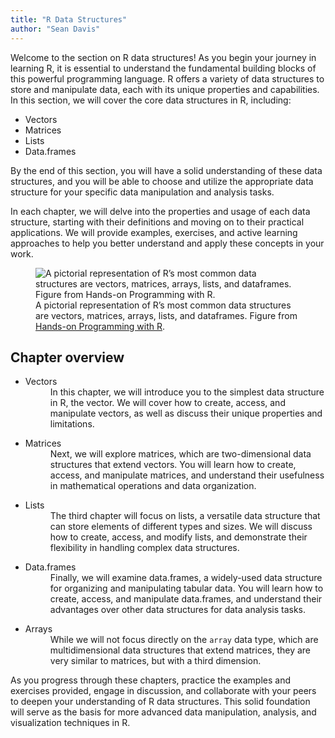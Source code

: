 ```yaml
---
title: "R Data Structures"
author: "Sean Davis"
---
```



Welcome to the section on R data structures! As you begin your journey in
learning R, it is essential to understand the fundamental building blocks of
this powerful programming language. R offers a variety of data structures to
store and manipulate data, each with its unique properties and capabilities. In
this section, we will cover the core data structures in R, including:

* Vectors 
* Matrices 
* Lists 
* Data.frames

By the end of this section, you will have a solid understanding of these data
structures, and you will be able to choose and utilize the appropriate data
structure for your specific data manipulation and analysis tasks.

In each chapter, we will delve into the properties and usage of each data
structure, starting with their definitions and moving on to their practical
applications. We will provide examples, exercises, and active learning
approaches to help you better understand and apply these concepts in your work.

![A pictorial representation of R’s most common data structures are vectors, matrices, arrays, lists, and dataframes. Figure from [Hands-on Programming with R](https://rstudio-education.github.io/hopr/).](images/hopr_0306.png){#fig-data-structures}


## Chapter overview

* Vectors
  : In this chapter, we will introduce you to the simplest data
  structure in R, the vector. We will cover how to create, access, and
  manipulate vectors, as well as discuss their unique properties and
  limitations.
* Matrices
  : Next, we will explore matrices, which are two-dimensional data structures
  that extend vectors. You will learn how to create, access, and manipulate
  matrices, and understand their usefulness in mathematical operations and data
  organization.
* Lists
  : The third chapter will focus on lists, a versatile data structure that can
  store elements of different types and sizes. We will discuss how to create,
  access, and modify lists, and demonstrate their flexibility in handling
  complex data structures.
* Data.frames
  : Finally, we will examine data.frames, a widely-used data structure for
  organizing and manipulating tabular data. You will learn how to create,
  access, and manipulate data.frames, and understand their advantages over
  other data structures for data analysis tasks.
* Arrays
  : While we will not focus directly on the `array` data type, which are
  multidimensional data structures that extend matrices, they are very similar
  to matrices, but with a third dimension. 


As you progress through these chapters, practice the
examples and exercises provided, engage in discussion, and collaborate
with your peers to deepen your understanding of R data structures. This solid
foundation will serve as the basis for more advanced data manipulation,
analysis, and visualization techniques in R.

